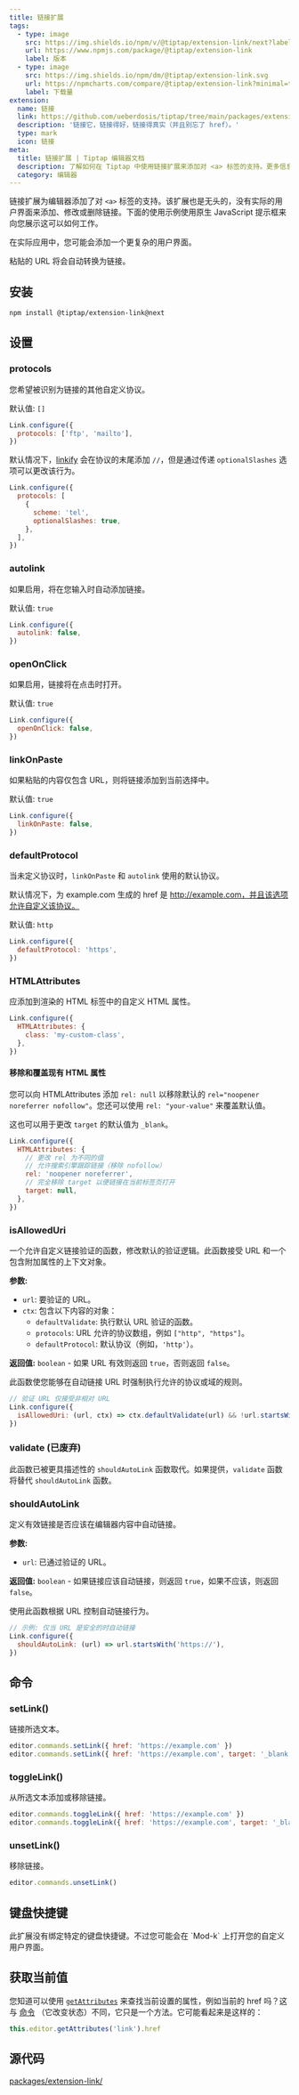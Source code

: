 ```yaml
---
title: 链接扩展
tags:
  - type: image
    src: https://img.shields.io/npm/v/@tiptap/extension-link/next?label=version
    url: https://www.npmjs.com/package/@tiptap/extension-link
    label: 版本
  - type: image
    src: https://img.shields.io/npm/dm/@tiptap/extension-link.svg
    url: https://npmcharts.com/compare/@tiptap/extension-link?minimal=true
    label: 下载量
extension:
  name: 链接
  link: https://github.com/ueberdosis/tiptap/tree/main/packages/extension-link
  description: '链接它，链接得好，链接得真实（并且别忘了 href）。'
  type: mark
  icon: 链接
meta:
  title: 链接扩展 | Tiptap 编辑器文档
  description: 了解如何在 Tiptap 中使用链接扩展来添加对 <a> 标签的支持。更多信息请查看我们的文档！
  category: 编辑器
---
```



链接扩展为编辑器添加了对 `<a>` 标签的支持。该扩展也是无头的，没有实际的用户界面来添加、修改或删除链接。下面的使用示例使用原生 JavaScript 提示框来向您展示这可以如何工作。

在实际应用中，您可能会添加一个更复杂的用户界面。

粘贴的 URL 将会自动转换为链接。

<CodeDemo path="/Marks/Link" />

## 安装

```bash
npm install @tiptap/extension-link@next
```

## 设置

### protocols

您希望被识别为链接的其他自定义协议。

默认值: `[]`

```js
Link.configure({
  protocols: ['ftp', 'mailto'],
})
```

默认情况下，[linkify](https://linkify.js.org/docs/) 会在协议的末尾添加 `//`，但是通过传递 `optionalSlashes` 选项可以更改该行为。

```js
Link.configure({
  protocols: [
    {
      scheme: 'tel',
      optionalSlashes: true,
    },
  ],
})
```

### autolink

如果启用，将在您输入时自动添加链接。

默认值: `true`

```js
Link.configure({
  autolink: false,
})
```

### openOnClick

如果启用，链接将在点击时打开。

默认值: `true`

```js
Link.configure({
  openOnClick: false,
})
```

### linkOnPaste

如果粘贴的内容仅包含 URL，则将链接添加到当前选择中。

默认值: `true`

```js
Link.configure({
  linkOnPaste: false,
})
```

### defaultProtocol

当未定义协议时，`linkOnPaste` 和 `autolink` 使用的默认协议。

默认情况下，为 example.com 生成的 href 是 http://example.com，并且该选项允许自定义该协议。

默认值: `http`

```js
Link.configure({
  defaultProtocol: 'https',
})
```

### HTMLAttributes

应添加到渲染的 HTML 标签中的自定义 HTML 属性。

```js
Link.configure({
  HTMLAttributes: {
    class: 'my-custom-class',
  },
})
```

#### 移除和覆盖现有 HTML 属性

您可以向 HTMLAttributes 添加 `rel: null` 以移除默认的 `rel="noopener noreferrer nofollow"`。您还可以使用 `rel: "your-value"` 来覆盖默认值。

这也可以用于更改 `target` 的默认值为 `_blank`。

```js
Link.configure({
  HTMLAttributes: {
    // 更改 rel 为不同的值
    // 允许搜索引擎跟踪链接（移除 nofollow）
    rel: 'noopener noreferrer',
    // 完全移除 target 以便链接在当前标签页打开
    target: null,
  },
})
```

### isAllowedUri

一个允许自定义链接验证的函数，修改默认的验证逻辑。此函数接受 URL 和一个包含附加属性的上下文对象。

**参数:**

- `url`: 要验证的 URL。
- `ctx`: 包含以下内容的对象：
  - `defaultValidate`: 执行默认 URL 验证的函数。
  - `protocols`: URL 允许的协议数组，例如 `["http", "https"]`。
  - `defaultProtocol`: 默认协议（例如，`'http'`）。

**返回值:** `boolean` - 如果 URL 有效则返回 `true`，否则返回 `false`。

此函数使您能够在自动链接 URL 时强制执行允许的协议或域的规则。

```js
// 验证 URL 仅接受非相对 URL
Link.configure({
  isAllowedUri: (url, ctx) => ctx.defaultValidate(url) && !url.startsWith('./'),
})
```

### validate (已废弃)

此函数已被更具描述性的 `shouldAutoLink` 函数取代。如果提供，`validate` 函数将替代 `shouldAutoLink` 函数。

### shouldAutoLink

定义有效链接是否应该在编辑器内容中自动链接。

**参数:**

- `url`: 已通过验证的 URL。

**返回值:** `boolean` - 如果链接应该自动链接，则返回 `true`，如果不应该，则返回 `false`。

使用此函数根据 URL 控制自动链接行为。

```js
// 示例: 仅当 URL 是安全的时自动链接
Link.configure({
  shouldAutoLink: (url) => url.startsWith('https://'),
})
```

## 命令

### setLink()

链接所选文本。

```js
editor.commands.setLink({ href: 'https://example.com' })
editor.commands.setLink({ href: 'https://example.com', target: '_blank' })
```

### toggleLink()

从所选文本添加或移除链接。

```js
editor.commands.toggleLink({ href: 'https://example.com' })
editor.commands.toggleLink({ href: 'https://example.com', target: '_blank' })
```

### unsetLink()

移除链接。

```js
editor.commands.unsetLink()
```

## 键盘快捷键

<Callout title="没有键盘快捷键" variant="default">
  此扩展没有绑定特定的键盘快捷键。不过您可能会在 `Mod-k` 上打开您的自定义用户界面。
</Callout>

## 获取当前值

您知道可以使用 [`getAttributes`](/editor/api/editor#getattributes) 来查找当前设置的属性，例如当前的 href 吗？这与 [命令](/editor/api/commands) （它改变状态）不同，它只是一个方法。它可能看起来是这样的：

```js
this.editor.getAttributes('link').href
```

## 源代码

[packages/extension-link/](https://github.com/ueberdosis/tiptap/blob/main/packages/extension-link/)